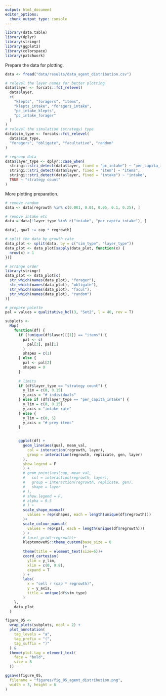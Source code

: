 ```yaml
---
output: html_document
editor_options: 
  chunk_output_type: console
---
```


```r
library(data.table)
library(dplyr)
library(stringr)
library(ggplot2)
library(colorspace)
library(patchwork)
```

Prepare the data for plotting.

```r
data <- fread("data/results/data_agent_distribution.csv")
```


```r
# relevel the layer names for better plotting
data$layer <- forcats::fct_relevel(
  data$layer,
  c(
    "klepts", "foragers", "items",
    "klepts_intake", "foragers_intake",
    "pc_intake_klepts",
    "pc_intake_forager"
  )
)
# relevel the simulation (strategy) type
data$sim_type <- forcats::fct_relevel(
  data$sim_type,
  "foragers", "obligate", "facultative", "random"
)

# regroup data
data$layer_type <- dplyr::case_when(
  stringi::stri_detect(data$layer, fixed = "pc_intake") ~ "per_capita_intake",
  stringi::stri_detect(data$layer, fixed = "item") ~ "items",
  stringi::stri_detect(data$layer, fixed = "intake") ~ "intake",
  TRUE ~ "strategy count"
)
```

More plotting preparation.

```r
# remove random
data <- data[regrowth %in% c(0.001, 0.01, 0.05, 0.1, 0.25), ]

# remove intake etc
data = data[!layer_type %in% c("intake", "per_capita_intake"), ]

data[, qual := cap * regrowth]

# split the data by growth rate
data_plot <- split(data, by = c("sim_type", "layer_type"))
data_plot <- data_plot[sapply(data_plot, function(x) {
  nrow(x) > 1
})]

# arrange order
library(stringr)
data_plot <- data_plot[c(
  str_which(names(data_plot), "forager"),
  str_which(names(data_plot), "obligate"),
  str_which(names(data_plot), "facul"),
  str_which(names(data_plot), "random")
)]
```

```r
# prepare palette
pal = values = qualitative_hcl(3, "Set2", l = 40, rev = T)
```


```r
subplots <-
  Map(
    function(df) {
      if (!unique(df$layer)[[1]] == "items") {
        pal <- c(
          pal[3], pal[1]
        )
        shapes = c(1)
      } else {
        pal <- pal[2]
        shapes = 0
      }
      
      # limits
      if (df$layer_type == "strategy count") {
        y_lim = c(0, 0.15)
        y_axis = "# individuals"
      } else if (df$layer_type == "per_capita_intake") {
        y_lim = c(0, 0.15)
        y_axis = "intake rate"
      } else {
        y_lim = c(0, 5)
        y_axis = "# prey items"
      }
      

      ggplot(df) +
        geom_line(aes(qual, mean_val,
          col = interaction(regrowth, layer),
          group = interaction(regrowth, replicate, gen, layer)
        ),
        show.legend = F
        ) +
        # geom_point(aes(cap, mean_val,
        #   col = interaction(regrowth, layer),
        #   group = interaction(regrowth, replicate, gen),
        #   shape = layer
        # ),
        # show.legend = F,
        # alpha = 0.5
        # ) +
        scale_shape_manual(
          values = rep(shapes, each = length(unique(df$regrowth)))
        )+
        scale_colour_manual(
          values = rep(pal, each = length(unique(df$regrowth)))
        ) +
        # facet_grid(~regrowth)+
        kleptomoveMS::theme_custom(base_size = 8
                                   )+
        theme(title = element_text(size=6))+
        coord_cartesian(
          ylim = y_lim,
          xlim = c(0, 0.8),
          expand = T
        ) +
        labs(
          x = "cell r (cap * regrowth)",
          y = y_axis,
          title = unique(df$sim_type)
        )
    },
    data_plot
  )
```

```r
figure_05 <-
  wrap_plots(subplots, ncol = 2) +
  plot_annotation(
    tag_levels = "a",
    tag_prefix = "(",
    tag_suffix = ")"
  ) &
  theme(plot.tag = element_text(
    face = "bold",
    size = 8
  ))

ggsave(figure_05,
  filename = "figures/fig_05_agent_distribution.png",
  width = 3, height = 6
)
```
